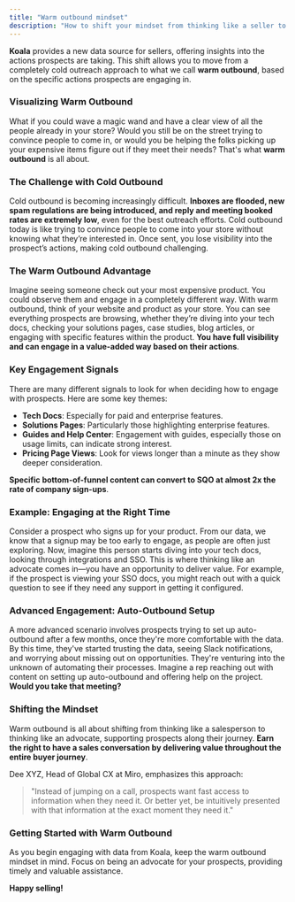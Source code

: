 ```yaml
---
title: "Warm outbound mindset"
description: "How to shift your mindset from thinking like a seller to an advocate"
---
```


**Koala** provides a new data source for sellers, offering insights into the actions prospects are taking. This shift allows you to move from a completely cold outreach approach to what we call **warm outbound**, based on the specific actions prospects are engaging in.

### Visualizing Warm Outbound

What if you could wave a magic wand and have a clear view of all the people already in your store? Would you still be on the street trying to convince people to come in, or would you be helping the folks picking up your expensive items figure out if they meet their needs? That's what **warm outbound** is all about.

### The Challenge with Cold Outbound

Cold outbound is becoming increasingly difficult. **Inboxes are flooded, new spam regulations are being introduced, and reply and meeting booked rates are extremely low**, even for the best outreach efforts. Cold outbound today is like trying to convince people to come into your store without knowing what they’re interested in. Once sent, you lose visibility into the prospect’s actions, making cold outbound challenging.

### The Warm Outbound Advantage

Imagine seeing someone check out your most expensive product. You could observe them and engage in a completely different way. With warm outbound, think of your website and product as your store. You can see everything prospects are browsing, whether they’re diving into your tech docs, checking your solutions pages, case studies, blog articles, or engaging with specific features within the product. **You have full visibility and can engage in a value-added way based on their actions**.

### Key Engagement Signals

There are many different signals to look for when deciding how to engage with prospects. Here are some key themes:

- **Tech Docs**: Especially for paid and enterprise features.
- **Solutions Pages**: Particularly those highlighting enterprise features.
- **Guides and Help Center**: Engagement with guides, especially those on usage limits, can indicate strong interest.
- **Pricing Page Views**: Look for views longer than a minute as they show deeper consideration.

**Specific bottom-of-funnel content can convert to SQO at almost 2x the rate of company sign-ups**.

### Example: Engaging at the Right Time

Consider a prospect who signs up for your product. From our data, we know that a signup may be too early to engage, as people are often just exploring. Now, imagine this person starts diving into your tech docs, looking through integrations and SSO. This is where thinking like an advocate comes in—you have an opportunity to deliver value. For example, if the prospect is viewing your SSO docs, you might reach out with a quick question to see if they need any support in getting it configured.

### Advanced Engagement: Auto-Outbound Setup

A more advanced scenario involves prospects trying to set up auto-outbound after a few months, once they're more comfortable with the data. By this time, they've started trusting the data, seeing Slack notifications, and worrying about missing out on opportunities. They're venturing into the unknown of automating their processes. Imagine a rep reaching out with content on setting up auto-outbound and offering help on the project. **Would you take that meeting?**

### Shifting the Mindset

Warm outbound is all about shifting from thinking like a salesperson to thinking like an advocate, supporting prospects along their journey. **Earn the right to have a sales conversation by delivering value throughout the entire buyer journey**.

Dee XYZ, Head of Global CX at Miro, emphasizes this approach: 

> "Instead of jumping on a call, prospects want fast access to information when they need it. Or better yet, be intuitively presented with that information at the exact moment they need it."

### Getting Started with Warm Outbound

As you begin engaging with data from Koala, keep the warm outbound mindset in mind. Focus on being an advocate for your prospects, providing timely and valuable assistance.

**Happy selling!**







